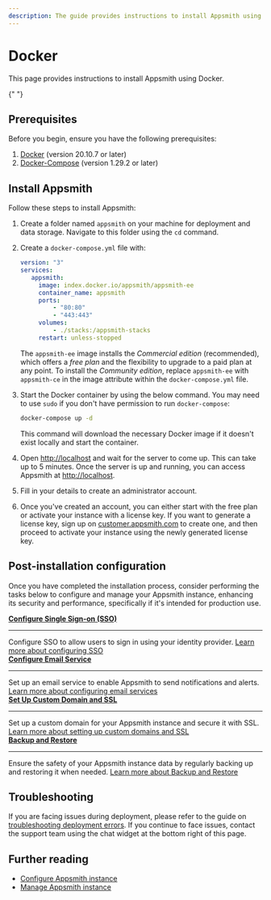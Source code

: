 ```yaml
---
description: The guide provides instructions to install Appsmith using Docker.
---
```


# Docker

This page provides instructions to install Appsmith using Docker.

<VideoEmbed
  host="youtube"
  videoId="Tde7GqE6FQQ"
  title="How to install Appsmith using Docker"
  caption="How to install Appsmith using Docker Compose"
/>{" "}

## Prerequisites

Before you begin, ensure you have the following prerequisites:

1. [Docker](https://docs.docker.com/get-docker/) (version 20.10.7 or later)
2. [Docker-Compose](https://docs.docker.com/compose/install/) (version 1.29.2 or later)

## Install Appsmith

Follow these steps to install Appsmith:

1. Create a folder named `appsmith` on your machine for deployment and data storage. Navigate to this folder using the `cd` command.

2. Create a `docker-compose.yml` file with:

   ```yaml
   version: "3"
   services:
      appsmith:
        image: index.docker.io/appsmith/appsmith-ee
        container_name: appsmith
        ports:
            - "80:80"
            - "443:443"
        volumes:
            - ./stacks:/appsmith-stacks
        restart: unless-stopped
   ```

   The `appsmith-ee` image installs the _Commercial edition_ (recommended), which offers a _free plan_ and the flexibility to upgrade to a paid plan at any point. To install the _Community edition_, replace `appsmith-ee` with `appsmith-ce` in the image attribute within the `docker-compose.yml` file.

3. Start the Docker container by using the below command. You may need to use `sudo` if you don't have permission to run `docker-compose`:

   ```bash
   docker-compose up -d
   ```

   This command will download the necessary Docker image if it doesn't exist locally and start the container.

4. Open [http://localhost](http://localhost) and wait for the server to come up. This can take up to 5 minutes. Once the server is up and running, you can access Appsmith at [http://localhost](http://localhost).

5. Fill in your details to create an administrator account.

6. Once you've created an account, you can either start with the free plan or activate your instance with a license key. If you want to generate a license key, sign up on [customer.appsmith.com](https://customer.appsmith.com) to create one, and then proceed to activate your instance using the newly generated license key.

## Post-installation configuration

Once you have completed the installation process, consider performing the tasks below to configure and manage your Appsmith instance, enhancing its security and performance, specifically if it's intended for production use.
<div className="containerGridSampleApp">
  <div className="containerColumnSampleApp columnGrid column-one">
    <div className="containerCol">
      <a href="/getting-started/setup/instance-configuration/authentication">
        <strong>Configure Single Sign-on (SSO)</strong>
      </a>
    </div>
    <hr className="gradient-hr" />
    <div className="containerDescription">
      Configure SSO to allow users to sign in using your identity provider. <a href="/getting-started/setup/instance-configuration/authentication">Learn more about configuring SSO</a>
    </div>
    
  </div>

  <div className="containerColumnSampleApp columnGrid column-two">
    <div className="containerCol">
      <a href="/getting-started/setup/instance-configuration/email">
        <strong>Configure Email Service</strong>
      </a>
    </div>
    <hr className="gradient-hr" />
    <div className="containerDescription">
      Set up an email service to enable Appsmith to send notifications and alerts. <a href="/getting-started/setup/instance-configuration/email">Learn more about configuring email services</a>
    </div>
    
  </div>
</div>

<div className="containerGridSampleApp">
  <div className="containerColumnSampleApp columnGrid column-one">
    <div className="containerCol">
      <a href="/getting-started/setup/instance-configuration/custom-domain">
        <strong>Set Up Custom Domain and SSL</strong>
      </a>
    </div>
    <hr className="gradient-hr" />
    <div className="containerDescription">
      Set up a custom domain for your Appsmith instance and secure it with SSL.  <a href="/getting-started/setup/instance-configuration/custom-domain">Learn more about setting up custom domains and SSL</a>
    </div>
    
  </div>

  <div className="containerColumnSampleApp columnGrid column-two">
    <div className="containerCol">
      <a href="/getting-started/setup/instance-management/appsmithctl">
        <strong>Backup and Restore</strong>
      </a>
    </div>
    <hr className="gradient-hr" />
    <div className="containerDescription">
      Ensure the safety of your Appsmith instance data by regularly backing up and restoring it when needed. 
      <a href="/getting-started/setup/instance-management/appsmithctl">Learn more about Backup and Restore</a>
    </div>
  </div>
</div>


## Troubleshooting

If you are facing issues during deployment, please refer to the guide on [troubleshooting deployment errors](/help-and-support/troubleshooting-guide/deployment-errors). If you continue to face issues, contact the support team using the chat widget at the bottom right of this page.

## Further reading

- [Configure Appsmith instance](/getting-started/setup/instance-configuration#configure-docker-installations)
- [Manage Appsmith instance](/getting-started/setup/instance-management/)
